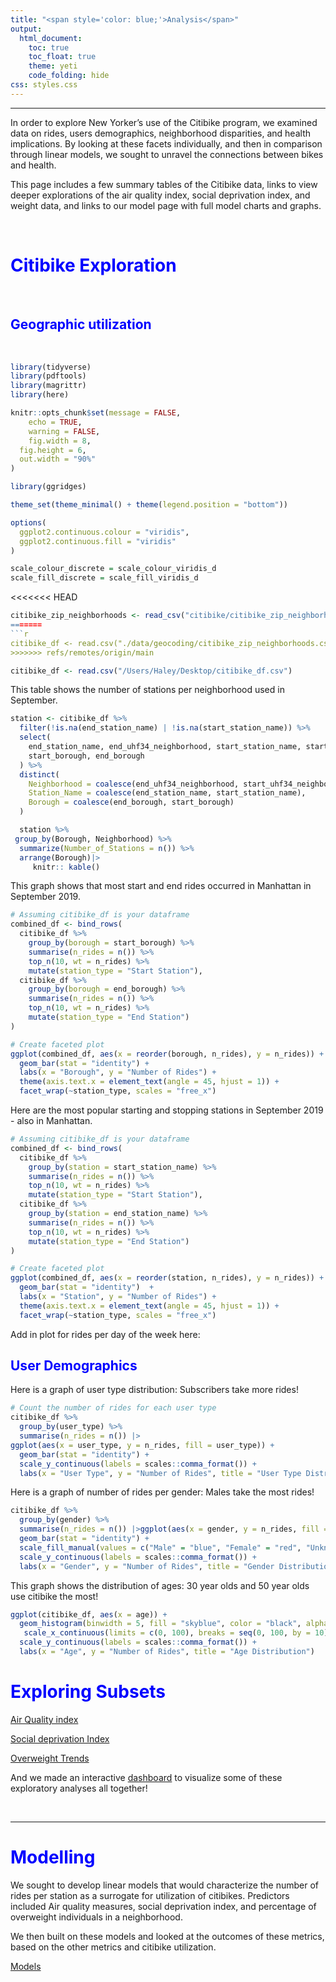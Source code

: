 ```yaml
---
title: "<span style='color: blue;'>Analysis</span>"
output: 
  html_document:
    toc: true
    toc_float: true
    theme: yeti
    code_folding: hide
css: styles.css
---
```


<style>
  h1 {
     font-weight: bold;
  }
</style>

***

In order to explore New Yorker's use of the Citibike program, we examined data on rides, users demographics, neighborhood disparities, and health implications. By looking at these facets individually, and then in comparison through linear models, we sought to unravel the connections between bikes and health. 

This page includes a few summary tables of the Citibike data, links to view deeper explorations of the air quality index, social deprivation index, and weight data, and links to our model page with full model charts and graphs. 

 &nbsp;

# <span style='color: blue;'>Citibike Exploration</span>

 &nbsp;
 
## <span style='color: blue;'>Geographic utilization</span> 

 &nbsp;

```r
library(tidyverse)
library(pdftools)
library(magrittr)
library(here)

knitr::opts_chunk$set(message = FALSE,
	echo = TRUE,
	warning = FALSE,
	fig.width = 8, 
  fig.height = 6,
  out.width = "90%"
)

library(ggridges)

theme_set(theme_minimal() + theme(legend.position = "bottom"))

options(
  ggplot2.continuous.colour = "viridis",
  ggplot2.continuous.fill = "viridis"
)

scale_colour_discrete = scale_colour_viridis_d
scale_fill_discrete = scale_fill_viridis_d
```

<<<<<<< HEAD
```r
citibike_zip_neighborhoods <- read_csv("citibike/citibike_zip_neighborhood.csv")
=======
```r
citibike_df <- read.csv("./data/geocoding/citibike_zip_neighborhoods.csv")
>>>>>>> refs/remotes/origin/main
```

```r
citibike_df <- read.csv("/Users/Haley/Desktop/citibike_df.csv")
```

This table shows the number of stations per neighborhood used in September.

```r
station <- citibike_df %>%
  filter(!is.na(end_station_name) | !is.na(start_station_name)) %>%
  select(
    end_station_name, end_uhf34_neighborhood, start_station_name, start_uhf34_neighborhood,
    start_borough, end_borough
  ) %>%
  distinct(
    Neighborhood = coalesce(end_uhf34_neighborhood, start_uhf34_neighborhood),
    Station_Name = coalesce(end_station_name, start_station_name),
    Borough = coalesce(end_borough, start_borough)
  )

  station %>%
 group_by(Borough, Neighborhood) %>%
  summarize(Number_of_Stations = n()) %>%
  arrange(Borough)|>
     knitr:: kable()
```


This graph shows that most start and end rides occurred in Manhattan in September 2019. 


```r

# Assuming citibike_df is your dataframe
combined_df <- bind_rows(
  citibike_df %>%
    group_by(borough = start_borough) %>%
    summarise(n_rides = n()) %>%
    top_n(10, wt = n_rides) %>%
    mutate(station_type = "Start Station"),
  citibike_df %>%
    group_by(borough = end_borough) %>%
    summarise(n_rides = n()) %>%
    top_n(10, wt = n_rides) %>%
    mutate(station_type = "End Station")
)

# Create faceted plot
ggplot(combined_df, aes(x = reorder(borough, n_rides), y = n_rides)) +
  geom_bar(stat = "identity") +
  labs(x = "Borough", y = "Number of Rides") +
  theme(axis.text.x = element_text(angle = 45, hjust = 1)) +
  facet_wrap(~station_type, scales = "free_x")
```

Here are the most popular starting and stopping stations in September 2019 - also in Manhattan.

```r

# Assuming citibike_df is your dataframe
combined_df <- bind_rows(
  citibike_df %>%
    group_by(station = start_station_name) %>%
    summarise(n_rides = n()) %>%
    top_n(10, wt = n_rides) %>%
    mutate(station_type = "Start Station"),
  citibike_df %>%
    group_by(station = end_station_name) %>%
    summarise(n_rides = n()) %>%
    top_n(10, wt = n_rides) %>%
    mutate(station_type = "End Station")
)

# Create faceted plot
ggplot(combined_df, aes(x = reorder(station, n_rides), y = n_rides)) +
  geom_bar(stat = "identity")  +
  labs(x = "Station", y = "Number of Rides") +
  theme(axis.text.x = element_text(angle = 45, hjust = 1)) +
  facet_wrap(~station_type, scales = "free_x")

```

Add in plot for rides per day of the week here:

## <span style='color: blue;'>User Demographics</span> 

Here is a graph of user type distribution: Subscribers take more rides!

```r
# Count the number of rides for each user type
citibike_df %>%
  group_by(user_type) %>%
  summarise(n_rides = n()) |>
ggplot(aes(x = user_type, y = n_rides, fill = user_type)) +
  geom_bar(stat = "identity") +
  scale_y_continuous(labels = scales::comma_format()) +
  labs(x = "User Type", y = "Number of Rides", title = "User Type Distribution")
```

Here is a graph of number of rides per gender: Males take the most rides!

```r

citibike_df %>%
  group_by(gender) %>%
  summarise(n_rides = n()) |>ggplot(aes(x = gender, y = n_rides, fill = gender)) +
  geom_bar(stat = "identity") +
  scale_fill_manual(values = c("Male" = "blue", "Female" = "red", "Unknown" = "yellow")) +
  scale_y_continuous(labels = scales::comma_format()) +
  labs(x = "Gender", y = "Number of Rides", title = "Gender Distribution")
```

This graph shows the distribution of ages: 30 year olds and 50 year olds use citibike the most!

```r
ggplot(citibike_df, aes(x = age)) +
  geom_histogram(binwidth = 5, fill = "skyblue", color = "black", alpha = 0.7) +
   scale_x_continuous(limits = c(0, 100), breaks = seq(0, 100, by = 10)) +
  scale_y_continuous(labels = scales::comma_format()) +
  labs(x = "Age", y = "Number of Rides", title = "Age Distribution")
```

# <span style='color: blue;'>Exploring Subsets</span>


[Air Quality index](exploratory/AirQual_exploratory.html)

[Social deprivation Index](exploratory/SDI_Exploratory.html)

[Overweight Trends](exploratory/Weight_exploratory.html) 

And we made an interactive [dashboard](https://courtneyjdiamond.shinyapps.io/ExploratoryDashboard/) to visualize some of these exploratory analyses all together!

 &nbsp;
 
 ***
 
# <span style='color: blue;'>Modelling</span>

We sought to develop linear models that would characterize the number of rides per station as a surrogate for utilization of citibikes. Predictors included Air quality measures, social deprivation index, and percentage of overweight individuals in a neighborhood. 

We then built on these models and looked at the outcomes of these metrics, based on the other metrics and citibike utilization. 

[Models](modeling/Modeling.html)

